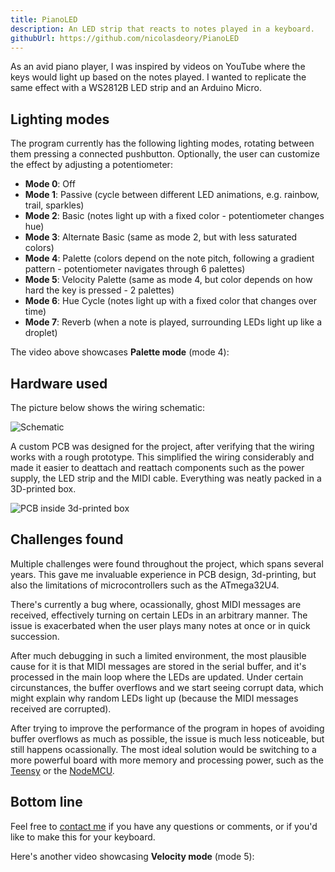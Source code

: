 ```yaml
---
title: PianoLED
description: An LED strip that reacts to notes played in a keyboard. 
githubUrl: https://github.com/nicolasdeory/PianoLED
---
```

<BlogVideo id="qoUxJPY1hhI" />
As an avid piano player, I was inspired by videos on YouTube where the keys would light up
based on the notes played. I wanted to replicate the same effect with a WS2812B LED strip and an Arduino Micro.

## Lighting modes

The program currently has the following lighting modes, rotating between them pressing a connected pushbutton.
Optionally, the user can customize the effect by adjusting a potentiometer:

- **Mode 0**: Off
- **Mode 1**: Passive (cycle between different LED animations, e.g. rainbow, trail, sparkles)
- **Mode 2**: Basic (notes light up with a fixed color - potentiometer changes hue)
- **Mode 3**: Alternate Basic (same as mode 2, but with less saturated colors)
- **Mode 4**: Palette (colors depend on the note pitch, following a gradient pattern - potentiometer navigates through 6 palettes)
- **Mode 5**: Velocity Palette (same as mode 4, but color depends on how hard the key is pressed - 2 palettes)
- **Mode 6**: Hue Cycle (notes light up with a fixed color that changes over time)
- **Mode 7**: Reverb (when a note is played, surrounding LEDs light up like a droplet)

The video above showcases **Palette mode** (mode 4):

## Hardware used

The picture below shows the wiring schematic:

![Schematic](/projects/pianoled/schema.png)

A custom PCB was designed for the project, after verifying that the wiring works with a rough prototype.
This simplified the wiring considerably and made it easier to deattach and reattach components such as the power supply,
the LED strip and the MIDI cable. Everything was neatly packed in a 3D-printed box.

![PCB inside 3d-printed box](/projects/pianoled/pcb.jpg)

## Challenges found

Multiple challenges were found throughout the project, which spans several years. This gave me invaluable experience
in PCB design, 3d-printing, but also the limitations of microcontrollers such as the ATmega32U4.

There's currently a bug where, ocassionally, ghost MIDI messages are received, effectively turning on certain LEDs
in an arbitrary manner. The issue is exacerbated when the user plays many notes at once or in quick succession.

After much debugging in such a limited environment, the most plausible cause for it is that MIDI messages are stored in
the serial buffer, and it's processed in the main loop where the LEDs are updated. 
Under certain circunstances, the buffer overflows and we start seeing corrupt data, which might explain why random
LEDs light up (because the MIDI messages received are corrupted).

After trying to improve the performance of the program in hopes of avoiding buffer overflows as much as possible,
the issue is much less noticeable, but still happens ocassionally. The most ideal solution would be switching
to a more powerful board with more memory and processing power, such as the [Teensy](https://www.pjrc.com/teensy/index.html)
or the [NodeMCU](https://nodemcu.readthedocs.io/en/master/).

## Bottom line
Feel free to [contact me](/contact-me) if you have any questions or comments, or if you'd like to make this for your keyboard.

Here's another video showcasing **Velocity mode** (mode 5):
<BlogVideo id="VLiUAw_vvtU" />

